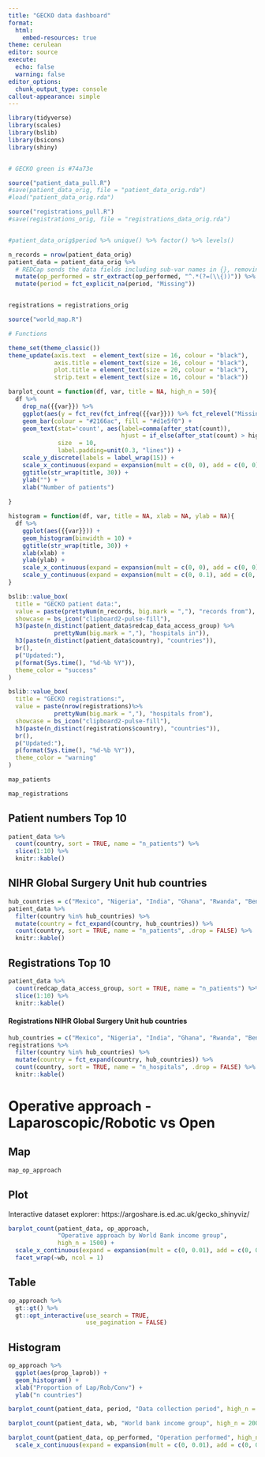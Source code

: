 ```yaml
---
title: "GECKO data dashboard"
format: 
  html:
    embed-resources: true
theme: cerulean
editor: source
execute:
  echo: false
  warning: false
editor_options: 
  chunk_output_type: console
callout-appearance: simple
---
```


```r
library(tidyverse)
library(scales)
library(bslib)
library(bsicons)
library(shiny)


# GECKO green is #74a73e

source("patient_data_pull.R")
#save(patient_data_orig, file = "patient_data_orig.rda")
#load("patient_data_orig.rda")

source("registrations_pull.R")
#save(registrations_orig, file = "registrations_data_orig.rda")


#patient_data_orig$period %>% unique() %>% factor() %>% levels()

n_records = nrow(patient_data_orig)
patient_data = patient_data_orig %>% 
  # REDCap sends the data fields including sub-var names in {}, removing here:
  mutate(op_performed = str_extract(op_performed, "^.*(?=(\\{))")) %>% 
  mutate(period = fct_explicit_na(period, "Missing"))


registrations = registrations_orig

source("world_map.R")


```

```r
# Functions

theme_set(theme_classic())
theme_update(axis.text  = element_text(size = 16, colour = "black"),
             axis.title = element_text(size = 16, colour = "black"),
             plot.title = element_text(size = 20, colour = "black"),
             strip.text = element_text(size = 16, colour = "black"))

barplot_count = function(df, var, title = NA, high_n = 50){
  df %>% 
    drop_na({{var}}) %>% 
    ggplot(aes(y = fct_rev(fct_infreq({{var}})) %>% fct_relevel("Missing"))) +
    geom_bar(colour = "#2166ac", fill = "#d1e5f0") +
    geom_text(stat='count', aes(label=comma(after_stat(count)),
                                hjust = if_else(after_stat(count) > high_n, 1, 0)),
              size  = 10,
              label.padding=unit(0.3, "lines")) +
    scale_y_discrete(labels = label_wrap(15)) +
    scale_x_continuous(expand = expansion(mult = c(0, 0), add = c(0, 0))) +
    ggtitle(str_wrap(title, 30)) +
    ylab("") +
    xlab("Number of patients")
  
}

histogram = function(df, var, title = NA, xlab = NA, ylab = NA){
  df %>% 
    ggplot(aes({{var}})) +
    geom_histogram(binwidth = 10) +
    ggtitle(str_wrap(title, 30)) +
    xlab(xlab) +
    ylab(ylab) +
    scale_x_continuous(expand = expansion(mult = c(0, 0), add = c(0, 0))) +
    scale_y_continuous(expand = expansion(mult = c(0, 0.1), add = c(0, 0)))
}

```

::: {layout-ncol="1"}
```r
bslib::value_box(
  title = "GECKO patient data:",
  value = paste(prettyNum(n_records, big.mark = ","), "records from"),
  showcase = bs_icon("clipboard2-pulse-fill"),
  h3(paste(n_distinct(patient_data$redcap_data_access_group) %>% 
             prettyNum(big.mark = ","), "hospitals in")),
  h3(paste(n_distinct(patient_data$country), "countries")),
  br(),
  p("Updated:"),
  p(format(Sys.time(), "%d-%b %Y")),
  theme_color = "success"
)
```



```r
bslib::value_box(
  title = "GECKO registrations:",
  value = paste(nrow(registrations)%>% 
             prettyNum(big.mark = ","), "hospitals from"),
  showcase = bs_icon("clipboard2-pulse-fill"),
  h3(paste(n_distinct(registrations$country), "countries")),
  br(),
  p("Updated:"),
  p(format(Sys.time(), "%d-%b %Y")),
  theme_color = "warning"
)
```

```r
map_patients
```

```r
map_registrations
```
:::

::: {layout-ncol="2"}

::: {.callout-tip icon=false collapse=true}

# Patient numbers Top 10

```r
patient_data %>% 
  count(country, sort = TRUE, name = "n_patients") %>% 
  slice(1:10) %>% 
  knitr::kable()
```

## NIHR Global Surgery Unit hub countries

```r
hub_countries = c("Mexico", "Nigeria", "India", "Ghana", "Rwanda", "Benin", "South Africa")
patient_data %>% 
  filter(country %in% hub_countries) %>% 
  mutate(country = fct_expand(country, hub_countries)) %>% 
  count(country, sort = TRUE, name = "n_patients", .drop = FALSE) %>% 
  knitr::kable()

```

:::

::: {.callout-warning icon=false collapse=true}

# Registrations Top 10

```r
patient_data %>% 
  count(redcap_data_access_group, sort = TRUE, name = "n_patients") %>% 
  slice(1:10) %>% 
  knitr::kable()
```

#### Registrations NIHR Global Surgery Unit hub countries

```r
hub_countries = c("Mexico", "Nigeria", "India", "Ghana", "Rwanda", "Benin", "South Africa")
registrations %>% 
  filter(country %in% hub_countries) %>% 
  mutate(country = fct_expand(country, hub_countries)) %>% 
  count(country, sort = TRUE, name = "n_hospitals", .drop = FALSE) %>% 
  knitr::kable()

```

:::

:::

# Operative approach - Laparoscopic/Robotic vs Open
::: panel-tabset

## Map

```r
map_op_approach
```

## Plot

Interactive dataset explorer: https://argoshare.is.ed.ac.uk/gecko_shinyviz/

```r
barplot_count(patient_data, op_approach,
              "Operative approach by World Bank income group",
              high_n = 1500) +
  scale_x_continuous(expand = expansion(mult = c(0, 0.01), add = c(0, 0)), labels = scales::label_comma()) +
  facet_wrap(~wb, ncol = 1)
```


## Table

```r
op_approach %>%
  gt::gt() %>% 
  gt::opt_interactive(use_search = TRUE,
                      use_pagination = FALSE)
```



## Histogram

```r
op_approach %>% 
  ggplot(aes(prop_laprob)) +
  geom_histogram() +
  xlab("Proportion of Lap/Rob/Conv") +
  ylab("n countries")
```


:::



::: {layout-ncol="2"}
```r
barplot_count(patient_data, period, "Data collection period", high_n = 2000)
```

```r
barplot_count(patient_data, wb, "World bank income group", high_n = 2000)
```

```r
barplot_count(patient_data, op_performed, "Operation performed", high_n = 4000) +
  scale_x_continuous(expand = expansion(mult = c(0, 0.01), add = c(0, 0)))
```

:::